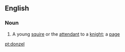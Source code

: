 ==English==

===Noun===
{{en-noun}}

# {{context|obsolete|lang=en}} A young [[squire]] or the [[attendant]] to a [[knight]]; a [[page]]

[[pt:donzel]]